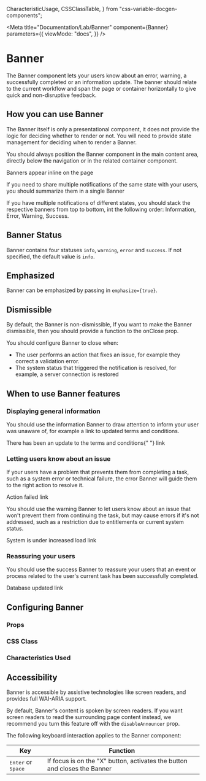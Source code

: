   CharacteristicUsage,
  CSSClassTable,
} from "css-variable-docgen-components";

<Meta
  title="Documentation/Lab/Banner"
  component={Banner}
  parameters={{
    viewMode: "docs",
  }}
/>

# Banner

The Banner component lets your users know about an error, warning, a successfully completed or an information update. The banner should relate to the current workflow
and span the page or container horizontally to give quick and non-disruptive feedback.

## How you can use Banner

The Banner itself is only a presentational component, it does not provide the logic for deciding whether to render
or not. You will need to provide state management for deciding when to render a Banner.

You should always position the Banner component in the main content area, directly below
the navigation or in the related container component.

<Canvas>
  <Banner>Banners appear inline on the page</Banner>
</Canvas>

If you need to share multiple notifications of the same state with your users, you should summarize them in a single Banner

If you have multiple notifications of different states, you should stack the respective banners from top to bottom,
int the following order: Information, Error, Warning, Success.

## Banner Status

Banner contains four statuses `info`, `warning`, `error` and `success`. If not specified, the default value is `info`.

<Canvas>
  <Story id="lab-banner--statuses" />
</Canvas>

## Emphasized

Banner can be emphasized by passing in `emphasize={true}`.

<Canvas>
  <Story id="lab-banner--emphasized" />
</Canvas>

## Dismissible

By default, the Banner is non-dismissible, If you want to make the Banner dismissible, then you should provide a function
to the onClose prop.

<Canvas>
  <Story id="lab-banner--hide-close" />
</Canvas>

You should configure Banner to close when:

- The user performs an action that fixes an issue, for example they correct a validation error.
- The system status that triggered the notification is resolved, for example, a server connection is restored

## When to use Banner features

### Displaying general information

You should use the information Banner to draw attention to inform your user was unaware of, for example a link to updated terms and conditions.

<Canvas>
  <Banner>
    There has been an update to the terms and conditions{" "}
    <Link href="#">link</Link>
  </Banner>
</Canvas>

### Letting users know about an issue

If your users have a problem that prevents them from completing a task, such as a system error
or technical failure, the error Banner will guide them to the right action to resolve it.

<Canvas>
  <Banner>
    Action failed <Link href="#">link</Link>
  </Banner>
</Canvas>

You should use the warning Banner to let users know about an issue that won't prevent them from
continuing the task, but may cause errors if it's not addressed, such as a restriction due to entitlements
or current system status.

<Canvas>
  <Banner status="warning">
    System is under increased load <Link href="#">link</Link>
  </Banner>
</Canvas>

### Reassuring your users

You should use the success Banner to reassure your users that an event or process related to the user's current
task has been successfully completed.

<Canvas>
  <Banner status="success">
    Database updated <Link href="#">link</Link>
  </Banner>
</Canvas>

## Configuring Banner

### Props

<ArgsTable of={Banner} />

### CSS Class

<CSSClassTable of={Banner} />

### Characteristics Used

<CharacteristicUsage of={Banner} />

## Accessibility

Banner is accessible by assistive technologies like screen readers, and provides full WAI-ARIA support.

By default, Banner's content is spoken by screen readers. If you want screen readers to read the
surrounding page content instead, we recommend you turn this feature off with the `disableAnnouncer`
prop.

The following keyboard interaction applies to the Banner component:

| Key                                  | Function                                                                  |
| ------------------------------------ | ------------------------------------------------------------------------- |
| <kbd>Enter</kbd> or <kbd>Space</kbd> | If focus is on the "X" button, activates the button and closes the Banner |

<HelpAndSupport />
